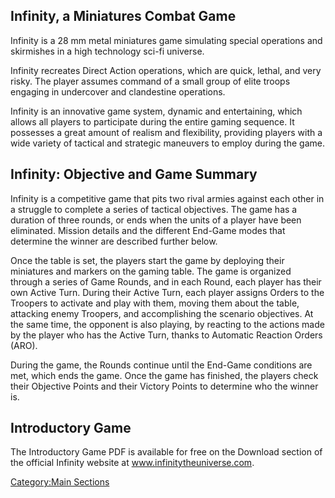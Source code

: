 {{image | name=eng-introsplash-1024.jpg | style=fullborder }}

{{section-main-sections}}

== Infinity, a Miniatures Combat Game ==

Infinity is a 28 mm metal miniatures game simulating special operations and skirmishes in a high technology sci-fi universe.

Infinity recreates Direct Action operations, which are quick, lethal, and very risky. The player assumes command of a small group of elite troops engaging in undercover and clandestine operations. 

Infinity is an innovative game system, dynamic and entertaining, which allows all players to participate during the entire gaming sequence. It possesses a great amount of realism and flexibility, providing players with a wide variety of tactical and strategic maneuvers to employ during the game.

== Infinity: Objective and Game Summary ==

Infinity is a competitive game that pits two rival armies against each other in a struggle to complete a series of tactical objectives. The game has a duration of three rounds, or ends when the units of a player have been eliminated. Mission details and the different End-Game modes that determine the winner are described further below.

Once the table is set, the players start the game by deploying their miniatures and markers on the gaming table. The game is organized through a series of Game Rounds, and in each Round, each player has their own Active Turn. During their Active Turn, each player assigns Orders to the Troopers to activate and play with them, moving them about the table, attacking enemy Troopers, and accomplishing the scenario objectives. At the same time, the opponent is also playing, by reacting to the actions made by the player who has the Active Turn, thanks to Automatic Reaction Orders (ARO).

During the game, the Rounds continue until the End-Game conditions are met, which ends the game. Once the game has finished, the players check their Objective Points and their Victory Points to determine who the winner is.

== Introductory Game ==

The Introductory Game PDF is available for free on the Download section of the official Infinity website at [https://www.infinitytheuniverse.com www.infinitytheuniverse.com].


{{section-main-sections}}

[[Category:Main Sections]]